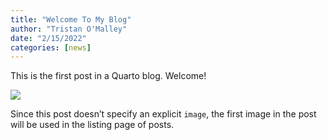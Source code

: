 ```yaml
---
title: "Welcome To My Blog"
author: "Tristan O'Malley"
date: "2/15/2022"
categories: [news]
---
```


This is the first post in a Quarto blog. Welcome!

![](thumbnail.jpg)

Since this post doesn't specify an explicit `image`, the first image in the post will be used in the listing page of posts.
